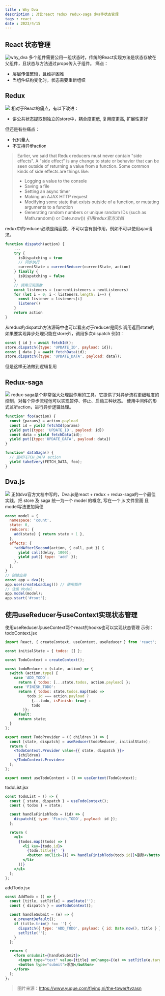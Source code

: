 ```yaml
---
title : Why Dva
description : 对比react redux redux-saga dva等状态管理
tags : react
date : 2023/4/15
---
```

## React 状态管理
![why_dva](http://rt95zauni.sabkt.gdipper.com/images/why_dva/1682512986156.png?imageView2/0/interlace/1/q/50|imageslim)
多个组件需要公用一组状态时，传统的React实现方法是状态存放在父组件，且状态与方法通过props传入子组件。
痛点：
- 层层传值繁琐，且维护困难
- 当组件结构变化时，状态需要重新组织

## Redux
![](http://rt95zauni.sabkt.gdipper.com/images/why_dva/1682514436351.png?imageView2/0/interlace/1/q/50|imageslim)
相对于React的痛点，有以下改进：
- 讲公共状态提取到独立的store中，耦合度更低, 复用度更高, 扩展性更好

但还是有些痛点：
- 代码量大
- 不支持异步action

> Earlier, we said that Redux reducers must never contain "side effects". A "side effect" is any change to state or behavior that can be seen outside of returning a value from a function. Some common kinds of side effects are things like:
>
> - Logging a value to the console
> - Saving a file
> - Setting an async timer
> - Making an AJAX HTTP request
> - Modifying some state that exists outside of a function, or mutating arguments to a function
> - Generating random numbers or unique random IDs (such as Math.random() or Date.now())
> *引用redux官方文档*

redux中的reducer必须是纯函数，不可以含有副作用，例如不可以使用ajax请求。

```js
function dispatch(action) {
    ...
    try {
      isDispatching = true
      // 同步执行
      currentState = currentReducer(currentState, action)
    } finally {
      isDispatching = false
    }
    // 调用订阅函数
    const listeners = (currentListeners = nextListeners)
    for (let i = 0; i < listeners.length; i++) {
      const listener = listeners[i]
      listener()
    }
    return action
}
```
从redux的dispatch方法源码中也可以看出对于reducer是同步调用返回state的
如果要实现异步处理只能在store外，调用多次dispatch
例如：
```js
const { id } = await fetchId();
store.dispatch({type: 'UPDATE_ID', payload: id});
const { data } = await fetchData(id);
store.dispatch({type: 'UPDATE_DATA', payload: data});

```
但是这样无法做到逻辑复用

## Redux-saga
![](http://rt95zauni.sabkt.gdipper.com/images/why_dva/1682515893421.png?imageView2/0/interlace/1/q/50|imageslim)
redux-saga是个非常强大处理副作用的工具。它提供了对异步流程更细粒度的控制，对每个异步流程他可以实现暂停、停止、启动三种状态。
使用中间件的形式监听action，进行异步逻辑处理。
```js
function* foo(action) {
  const {params} = action.payload
  const id = yield fetchId(params)
  yield put({type: 'UPDATE_ID', payload: id})
  const data = yield fetchData(id);
  yield put({type:'UPDATE_DATA', payload: data})
}

function* dataSaga() {
  // 监听FETCH_DATA action
  yield takeEvery(FETCH_DATA, foo);
}
```

## Dva.js
![](http://rt95zauni.sabkt.gdipper.com/images/why_dva/1682517135654.png?imageView2/0/interlace/1/q/50|imageslim)
正如dva官方文档中写的，Dva.js是react + redux + redux-saga的一个最佳实践，把 store 及 saga 统一为一个 model 的概念, 写在一个 js 文件里面
且model写法更加简便
```js
const model = {
  namespace: 'count',
  state: 0,
  reducers: {
    add(state) { return state + 1 },
  },
  effects: {
    *addAfter1Second(action, { call, put }) {
      yield call(delay, 1000);
      yield put({ type: 'add' });
    },
  },
}
// 创建应用
const app = dva();
app.use(createLoading()) // 使用插件
// 注册 Model
app.model(model);
app.start('#root');
```


## 使用useReducer与useContext实现状态管理
使用useReducer与useContext两个react的hooks也可以实现状态管理
示例：
todoContext.jsx
```jsx
import React, { createContext, useContext, useReducer } from 'react';

const initialState = { todos: [] };

const TodoContext = createContext();

const todoReducer = (state, action) => {
  switch (action.type) {
    case 'ADD_TODO':
      return { todos: [...state.todos, action.payload] };
    case 'FINISH_TODO':
      return { todos: state.todos.map(todo =>
          todo.id === action.payload ?
            {...todo, isFinish: true} :
            todo
        )};
    default:
      return state;
  }
};

export const TodoProvider = ({ children }) => {
  const [state, dispatch] = useReducer(todoReducer, initialState);
  return (
    <TodoContext.Provider value={{ state, dispatch }}>
      {children}
    </TodoContext.Provider>
  );
};

export const useTodoContext = () => useContext(TodoContext);
```
todoList.jsx
```jsx
const TodoList = () => {
  const { state, dispatch } = useTodoContext();
  const { todos } = state;

  const handleFinishTodo = (id) => {
    dispatch({ type: 'Finish_TODO', payload: id });
  };

  return (
    <ul>
      {todos.map((todo) => (
        <li key={todo.id}>
          {todo.title}{' '}
          <button onClick={() => handleFinishTodo(todo.id)}>删除</button>
        </li>
      ))}
    </ul>
  );
};
```
addTodo.jsx
```jsx
const AddTodo = () => {
  const [title, setTitle] = useState('');
  const { dispatch } = useTodoContext();

  const handleSubmit = (e) => {
    e.preventDefault();
    if (title.trim() !== '') {
      dispatch({ type: 'ADD_TODO', payload: { id: Date.now(), title } });
      setTitle('');
    }
  };

  return (
    <form onSubmit={handleSubmit}>
      <input type="text" value={title} onChange={(e) => setTitle(e.target.value)} />
      <button type="submit">添加</button>
    </form>
  );
};
```

> 图片来源：https://www.yuque.com/flying.ni/the-tower/tvzasn